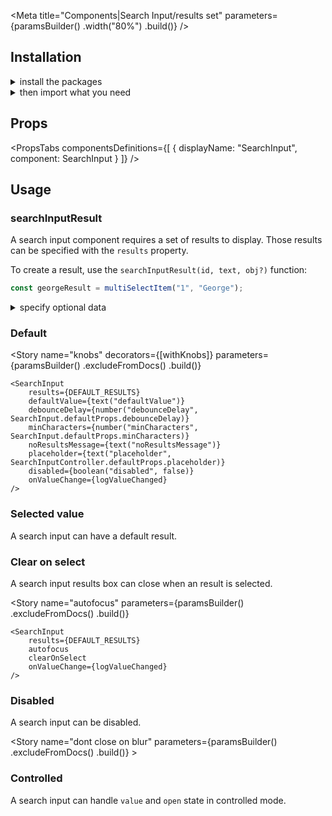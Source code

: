 
<Meta
    title="Components|Search Input/results set"
    parameters={paramsBuilder()
        .width("80%")
        .build()}
/>

<GithubLink filePath="/packages/react-components/components/search-input/src" />

<Anchor storyId="components-search-input-results-set--default-story" />

## Installation

<details style={{ marginBottom: "10px" }}><summary>install the packages</summary>

Install from <a href={INSTALLATION_PAGE}>the React bundle</a> or as a single package:

```bash
npm install @orbit-ui/react-search-input @orbit-ui/css-normalize @orbit-ui/tachyons @orbit-ui/semantic-ui-theme semantic-ui-react lodash styled-jsx
```
</details>

<details><summary>then import what you need</summary>

```javascript
import {
    SearchInput,
    searchInputResult
} from "@orbit-ui/react-search-input" | "@orbit-ui/react-components";
```
</details>

## Props

<PropsTabs
    componentsDefinitions={[
        { displayName: "SearchInput", component: SearchInput }
    ]}
/>

## Usage

### searchInputResult

A search input component requires a set of results to display. Those results can be specified with the `results` property.

To create a result, use the `searchInputResult(id, text, obj?)` function:

```javascript
const georgeResult = multiSelectItem("1", "George");
```

<details><summary>specify optional data</summary>

An optional data `obj` can be specified to provide additional information to callbacks like `onValueChange`:

```javascript
const georgeResult = multiSelectItem("1", "George", { backendId: 123 });
```
</details>

### Default

<Preview>
    <Story name="default">
        <SearchInput
            results={DEFAULT_RESULTS}
            onValueChange={logValueChanged}
        />
    </Story>
</Preview>

<Story
    name="knobs"
    decorators={[withKnobs]}
    parameters={paramsBuilder()
        .excludeFromDocs()
        .build()}
>
    <SearchInput
        results={DEFAULT_RESULTS}
        defaultValue={text("defaultValue")}
        debounceDelay={number("debounceDelay", SearchInput.defaultProps.debounceDelay)}
        minCharacters={number("minCharacters", SearchInput.defaultProps.minCharacters)}
        noResultsMessage={text("noResultsMessage")}
        placeholder={text("placeholder", SearchInputController.defaultProps.placeholder)}
        disabled={boolean("disabled", false)}
        onValueChange={logValueChanged}
    />
</Story>

### Selected value

A search input can have a default result.

<Preview>
    <Story name="selected value">
        <SearchInput
            results={DEFAULT_RESULTS}
            defaultValue={LAURIE_VALUE}
            onValueChange={logValueChanged}
        />
    </Story>
</Preview>

### Clear on select

A search input results box can close when an result is selected.

<Preview>
    <Story name="clear on select">
        <SearchInput
            results={DEFAULT_RESULTS}
            clearOnSelect
            onValueChange={logValueChanged}
        />
    </Story>
</Preview>

<Story
    name="autofocus"
    parameters={paramsBuilder()
        .excludeFromDocs()
        .build()}
>
    <SearchInput
        results={DEFAULT_RESULTS}
        autofocus
        clearOnSelect
        onValueChange={logValueChanged}
    />
</Story>

### Disabled

A search input can be disabled.

<Preview>
    <Story name="disabled">
        <SearchInput
            results={DEFAULT_RESULTS}
            disabled
            onValueChange={logValueChanged}
        />
    </Story>
</Preview>

<Story
    name="dont close on blur"
    parameters={paramsBuilder()
        .excludeFromDocs()
        .build()}
    >
    <SearchInput
        results={DEFAULT_RESULTS}
        closeOnBlur={false}
        closeOnOutsideClick
        onValueChange={logValueChanged}
    />
</Story>

### Controlled

A search input can handle `value` and `open` state in controlled mode.

<Preview>
    <Story name="controlled">
        <ControlledSearchInput
            results={DEFAULT_RESULTS}
            value={LAURIE_VALUE}
            onValueChange={logValueChanged}
        />
    </Story>
</Preview>

